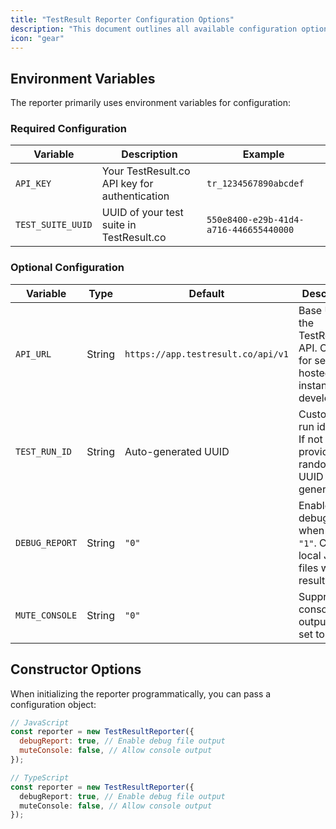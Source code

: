 ```yaml
---
title: "TestResult Reporter Configuration Options"
description: "This document outlines all available configuration options for the TestResult Reporter (`testresult-reporter.js` and `testresult-reporter.ts`)."
icon: "gear"
---
```


## Environment Variables

The reporter primarily uses environment variables for configuration:

### Required Configuration

| Variable          | Description                                   | Example                                |
| ----------------- | --------------------------------------------- | -------------------------------------- |
| `API_KEY`         | Your TestResult.co API key for authentication | `tr_1234567890abcdef`                  |
| `TEST_SUITE_UUID` | UUID of your test suite in TestResult.co      | `550e8400-e29b-41d4-a716-446655440000` |

### Optional Configuration

| Variable       | Type   | Default                            | Description                                                                           |
| -------------- | ------ | ---------------------------------- | ------------------------------------------------------------------------------------- |
| `API_URL`      | String | `https://app.testresult.co/api/v1` | Base URL for the TestResult.co API. Override for self-hosted instances or development |
| `TEST_RUN_ID`  | String | Auto-generated UUID                | Custom test run identifier. If not provided, a random UUID is generated               |
| `DEBUG_REPORT` | String | `"0"`                              | Enable debug mode when set to `"1"`. Creates local JSON files with test results       |
| `MUTE_CONSOLE` | String | `"0"`                              | Suppress console output when set to `"1"`                                             |

## Constructor Options

When initializing the reporter programmatically, you can pass a configuration object:

```javascript
// JavaScript
const reporter = new TestResultReporter({
  debugReport: true, // Enable debug file output
  muteConsole: false, // Allow console output
});
```

```typescript
// TypeScript
const reporter = new TestResultReporter({
  debugReport: true, // Enable debug file output
  muteConsole: false, // Allow console output
});
```
